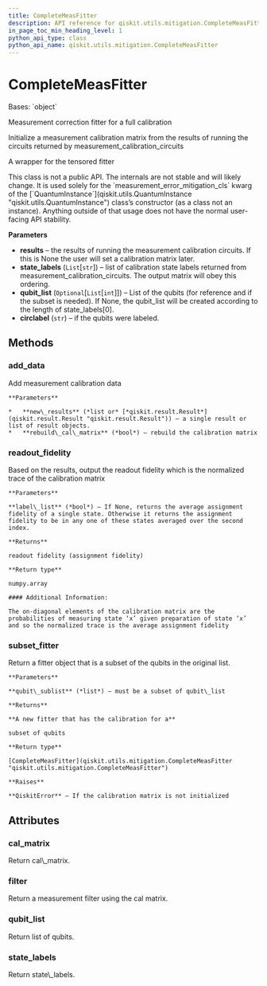 ```yaml
---
title: CompleteMeasFitter
description: API reference for qiskit.utils.mitigation.CompleteMeasFitter
in_page_toc_min_heading_level: 1
python_api_type: class
python_api_name: qiskit.utils.mitigation.CompleteMeasFitter
---
```


# CompleteMeasFitter

<Class id="qiskit.utils.mitigation.CompleteMeasFitter" isDedicatedPage={true} github="https://github.com/qiskit/qiskit/tree/stable/0.21/qiskit/utils/mitigation/fitters.py" signature="CompleteMeasFitter(results, state_labels, qubit_list=None, circlabel='')" modifiers="class">
  Bases: `object`

  Measurement correction fitter for a full calibration

  Initialize a measurement calibration matrix from the results of running the circuits returned by measurement\_calibration\_circuits

  A wrapper for the tensored fitter

  <Admonition title="Warning" type="caution">
    This class is not a public API. The internals are not stable and will likely change. It is used solely for the `measurement_error_mitigation_cls` kwarg of the [`QuantumInstance`](qiskit.utils.QuantumInstance "qiskit.utils.QuantumInstance") class’s constructor (as a class not an instance). Anything outside of that usage does not have the normal user-facing API stability.
  </Admonition>

  **Parameters**

  *   **results** – the results of running the measurement calibration circuits. If this is None the user will set a calibration matrix later.
  *   **state\_labels** (`List`\[`str`]) – list of calibration state labels returned from measurement\_calibration\_circuits. The output matrix will obey this ordering.
  *   **qubit\_list** (`Optional`\[`List`\[`int`]]) – List of the qubits (for reference and if the subset is needed). If None, the qubit\_list will be created according to the length of state\_labels\[0].
  *   **circlabel** (`str`) – if the qubits were labeled.

  ## Methods

  <span id="qiskit-utils-mitigation-completemeasfitter-add-data" />

  ### add\_data

  <Function id="qiskit.utils.mitigation.CompleteMeasFitter.add_data" signature="CompleteMeasFitter.add_data(new_results, rebuild_cal_matrix=True)">
    Add measurement calibration data

    **Parameters**

    *   **new\_results** (*list or* [*qiskit.result.Result*](qiskit.result.Result "qiskit.result.Result")) – a single result or list of result objects.
    *   **rebuild\_cal\_matrix** (*bool*) – rebuild the calibration matrix
  </Function>

  <span id="qiskit-utils-mitigation-completemeasfitter-readout-fidelity" />

  ### readout\_fidelity

  <Function id="qiskit.utils.mitigation.CompleteMeasFitter.readout_fidelity" signature="CompleteMeasFitter.readout_fidelity(label_list=None)">
    Based on the results, output the readout fidelity which is the normalized trace of the calibration matrix

    **Parameters**

    **label\_list** (*bool*) – If None, returns the average assignment fidelity of a single state. Otherwise it returns the assignment fidelity to be in any one of these states averaged over the second index.

    **Returns**

    readout fidelity (assignment fidelity)

    **Return type**

    numpy.array

    #### Additional Information:

    The on-diagonal elements of the calibration matrix are the probabilities of measuring state ‘x’ given preparation of state ‘x’ and so the normalized trace is the average assignment fidelity
  </Function>

  <span id="qiskit-utils-mitigation-completemeasfitter-subset-fitter" />

  ### subset\_fitter

  <Function id="qiskit.utils.mitigation.CompleteMeasFitter.subset_fitter" signature="CompleteMeasFitter.subset_fitter(qubit_sublist=None)">
    Return a fitter object that is a subset of the qubits in the original list.

    **Parameters**

    **qubit\_sublist** (*list*) – must be a subset of qubit\_list

    **Returns**

    **A new fitter that has the calibration for a**

    subset of qubits

    **Return type**

    [CompleteMeasFitter](qiskit.utils.mitigation.CompleteMeasFitter "qiskit.utils.mitigation.CompleteMeasFitter")

    **Raises**

    **QiskitError** – If the calibration matrix is not initialized
  </Function>

  ## Attributes

  ### cal\_matrix

  <Attribute id="qiskit.utils.mitigation.CompleteMeasFitter.cal_matrix">
    Return cal\_matrix.
  </Attribute>

  ### filter

  <Attribute id="qiskit.utils.mitigation.CompleteMeasFitter.filter">
    Return a measurement filter using the cal matrix.
  </Attribute>

  ### qubit\_list

  <Attribute id="qiskit.utils.mitigation.CompleteMeasFitter.qubit_list">
    Return list of qubits.
  </Attribute>

  ### state\_labels

  <Attribute id="qiskit.utils.mitigation.CompleteMeasFitter.state_labels">
    Return state\_labels.
  </Attribute>
</Class>

